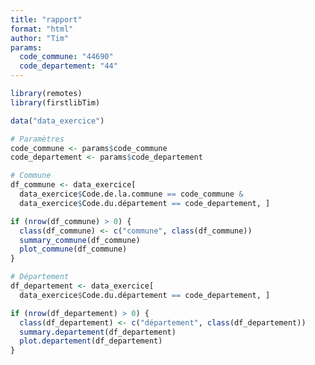 ```yaml
---
title: "rapport"
format: "html"
author: "Tim"
params: 
  code_commune: "44690"
  code_departement: "44"
---
```


```r
library(remotes)
library(firstlibTim)

data("data_exercice")

# Paramètres
code_commune <- params$code_commune
code_departement <- params$code_departement

# Commune
df_commune <- data_exercice[
  data_exercice$Code.de.la.commune == code_commune & 
  data_exercice$Code.du.département == code_departement, ]

if (nrow(df_commune) > 0) {
  class(df_commune) <- c("commune", class(df_commune))
  summary_commune(df_commune)
  plot_commune(df_commune)
}

# Département
df_departement <- data_exercice[
  data_exercice$Code.du.département == code_departement, ]

if (nrow(df_departement) > 0) {
  class(df_departement) <- c("département", class(df_departement))
  summary.departement(df_departement)
  plot.departement(df_departement)
}

```
